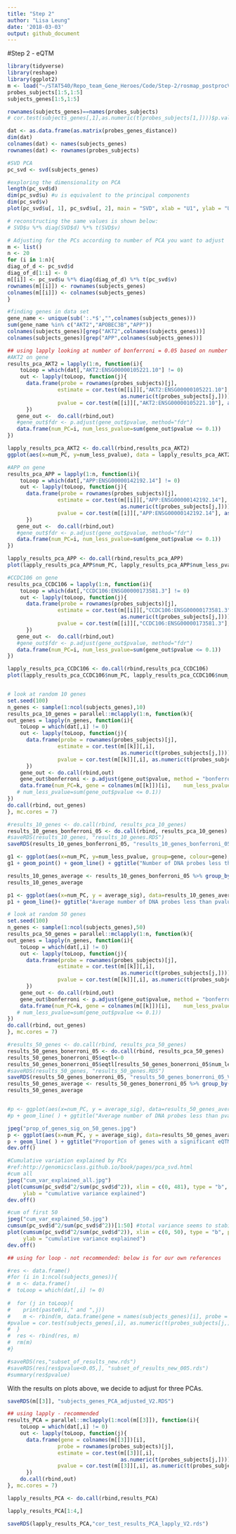 ```yaml
---
title: "Step 2"
author: "Lisa Leung"
date: '2018-03-03'
output: github_document
---
```

#Step 2 - eQTM

```r
library(tidyverse)
library(reshape)
library(ggplot2)
m <- load("~/STAT540/Repo_team_Gene_Heroes/Code/Step-2/rosmap_postprocV2.rdata")
probes_subjects[1:5,1:5]
subjects_genes[1:5,1:5]

rownames(subjects_genes)==names(probes_subjects)
# cor.test(subjects_genes[,1],as.numeric(t(probes_subjects[1,])))$p.value

dat <- as.data.frame(as.matrix(probes_genes_distance))
dim(dat)
colnames(dat) <- names(subjects_genes)
rownames(dat) <- rownames(probes_subjects)

#SVD PCA
pc_svd <- svd(subjects_genes)

#exploring the dimensionality on PCA
length(pc_svd$d)
dim(pc_svd$u) #u is equivalent to the principal components
dim(pc_svd$v) 
plot(pc_svd$u[, 1], pc_svd$u[, 2], main = "SVD", xlab = "U1", ylab = "U2") #plot the first two PCs

# reconstructing the same values is shown below:
# SVD$u %*% diag(SVD$d) %*% t(SVD$v)

# Adjusting for the PCs according to number of PCA you want to adjust
m <- list()
n <- 20
for (i in 1:n){
diag_of_d <- pc_svd$d
diag_of_d[1:i] <- 0
m[[i]] <- pc_svd$u %*% diag(diag_of_d) %*% t(pc_svd$v)
rownames(m[[i]]) <- rownames(subjects_genes)
colnames(m[[i]]) <- colnames(subjects_genes)
}

#finding genes in data set
gene_name <- unique(sub(':.*$',"",colnames(subjects_genes)))
sum(gene_name %in% c("AKT2","APOBEC3B","APP"))
colnames(subjects_genes)[grep("AKT2",colnames(subjects_genes))]
colnames(subjects_genes)[grep("APP",colnames(subjects_genes))]

## using lapply looking at number of bonferroni = 0.05 based on number of PCA - recommended
#AKT2 on gene
results_pca_AKT2 = lapply(1:n, function(i){
    toLoop = which(dat[,"AKT2:ENSG00000105221.10"] != 0) 
    out <- lapply(toLoop, function(j){
      data.frame(probe = rownames(probes_subjects)[j], 
                estimate = cor.test(m[[i]][,"AKT2:ENSG00000105221.10"],
                                    as.numeric(t(probes_subjects[j,])))$estimate,
                pvalue = cor.test(m[[i]][,"AKT2:ENSG00000105221.10"], as.numeric(t(probes_subjects[j,])))$p.value)
      })
   gene_out <-  do.call(rbind,out)
   #gene_out$fdr <- p.adjust(gene_out$pvalue, method="fdr")
   data.frame(num_PC=i, num_less_pvalue=sum(gene_out$pvalue <= 0.1))
})

lapply_results_pca_AKT2 <- do.call(rbind,results_pca_AKT2)
ggplot(aes(x=num_PC, y=num_less_pvalue), data = lapply_results_pca_AKT2) + geom_point() + geom_line( ) + ggtitle("Number of DNA probes less than pvalue = 0.1 on number of PCs for AKT2") + xlab("Number of PCs") + ylab("Number of significant DNA probes for alpha at 0.1")

#APP on gene
results_pca_APP = lapply(1:n, function(i){
    toLoop = which(dat[,"APP:ENSG00000142192.14"] != 0) 
    out <- lapply(toLoop, function(j){
      data.frame(probe = rownames(probes_subjects)[j], 
                estimate = cor.test(m[[i]][,"APP:ENSG00000142192.14"],
                                    as.numeric(t(probes_subjects[j,])))$estimate,
                pvalue = cor.test(m[[i]][,"APP:ENSG00000142192.14"], as.numeric(t(probes_subjects[j,])))$p.value)
      })
   gene_out <-  do.call(rbind,out)
   #gene_out$fdr <- p.adjust(gene_out$pvalue, method="fdr")
   data.frame(num_PC=i, num_less_pvalue=sum(gene_out$pvalue <= 0.1))
})

lapply_results_pca_APP <- do.call(rbind,results_pca_APP)
plot(lapply_results_pca_APP$num_PC, lapply_results_pca_APP$num_less_pvalue)

#CCDC106 on gene
results_pca_CCDC106 = lapply(1:n, function(i){
    toLoop = which(dat[,"CCDC106:ENSG00000173581.3"] != 0) 
    out <- lapply(toLoop, function(j){
      data.frame(probe = rownames(probes_subjects)[j], 
                estimate = cor.test(m[[i]][,"CCDC106:ENSG00000173581.3"],
                                    as.numeric(t(probes_subjects[j,])))$estimate,
                pvalue = cor.test(m[[i]][,"CCDC106:ENSG00000173581.3"], as.numeric(t(probes_subjects[j,])))$p.value)
      })
   gene_out <-  do.call(rbind,out)
   #gene_out$fdr <- p.adjust(gene_out$pvalue, method="fdr")
   data.frame(num_PC=i, num_less_pvalue=sum(gene_out$pvalue <= 0.1))
})

lapply_results_pca_CCDC106 <- do.call(rbind,results_pca_CCDC106)
plot(lapply_results_pca_CCDC106$num_PC, lapply_results_pca_CCDC106$num_less_pvalue)


# look at random 10 genes
set.seed(100)
n_genes <- sample(1:ncol(subjects_genes),10)
results_pca_10_genes = parallel::mclapply(1:n, function(k){
out_genes = lapply(n_genes, function(i){
    toLoop = which(dat[,i] != 0) 
    out <- lapply(toLoop, function(j){
      data.frame(probe = rownames(probes_subjects)[j], 
                estimate = cor.test(m[[k]][,i],
                                    as.numeric(t(probes_subjects[j,])))$estimate,
                pvalue = cor.test(m[[k]][,i], as.numeric(t(probes_subjects[j,])))$p.value)
      })
    gene_out <- do.call(rbind,out)
    gene_out$bonferroni <- p.adjust(gene_out$pvalue, method = "bonferroni")
    data.frame(num_PC=k, gene = colnames(m[[k]])[i],    num_less_pvalue=sum(gene_out$bonferroni <= 0.05))
   # num_less_pvalue=sum(gene_out$pvalue <= 0.1))
})
do.call(rbind, out_genes)
}, mc.cores = 7)

#results_10_genes <- do.call(rbind, results_pca_10_genes)
results_10_genes_bonferroni_05 <- do.call(rbind, results_pca_10_genes)
#saveRDS(results_10_genes, "results_10_genes.RDS")
saveRDS(results_10_genes_bonferroni_05, "results_10_genes_bonferroni_05.RDS")

g1 <- ggplot(aes(x=num_PC, y=num_less_pvalue, group=gene, colour=gene), data = results_10_genes)
g1 + geom_point() + geom_line() + ggtitle("Number of DNA probes less than pvalue = 0.1 on number of PCs adjusted by gene") + xlab("Number of PCs") + ylab("Number of significant DNA probes for alpha at 0.1")

results_10_genes_average <- results_10_genes_bonferroni_05 %>% group_by(num_PC) %>% summarise(average_sig = mean(num_less_pvalue))
results_10_genes_average

p1 <- ggplot(aes(x=num_PC, y = average_sig), data=results_10_genes_average)
p1 + geom_line()+ ggtitle("Average number of DNA probes less than pvalue = 0.1 on number of PCs for 10 genes") + xlab("Number of PCs") + ylab("Number of significant DNA probes for alpha at 0.1")

# look at random 50 genes
set.seed(100)
n_genes <- sample(1:ncol(subjects_genes),50)
results_pca_50_genes = parallel::mclapply(1:n, function(k){
out_genes = lapply(n_genes, function(i){
    toLoop = which(dat[,i] != 0) 
    out <- lapply(toLoop, function(j){
      data.frame(probe = rownames(probes_subjects)[j], 
                estimate = cor.test(m[[k]][,i],
                                    as.numeric(t(probes_subjects[j,])))$estimate,
                pvalue = cor.test(m[[k]][,i], as.numeric(t(probes_subjects[j,])))$p.value)
      })
    gene_out <- do.call(rbind,out)
    gene_out$bonferroni <- p.adjust(gene_out$pvalue, method = "bonferroni")
    data.frame(num_PC=k, gene = colnames(m[[k]])[i],    num_less_pvalue=sum(gene_out$bonferroni <= 0.05))
   # num_less_pvalue=sum(gene_out$pvalue <= 0.1))
})
do.call(rbind, out_genes)
}, mc.cores = 7)

#results_50_genes <- do.call(rbind, results_pca_50_genes)
results_50_genes_bonerroni_05 <- do.call(rbind, results_pca_50_genes)
results_50_genes_bonerroni_05$eqtl<-0
results_50_genes_bonerroni_05$eqtl[results_50_genes_bonerroni_05$num_less_pvalue>0] <- 1
#saveRDS(results_50_genes, "results_50_genes.RDS")
saveRDS(results_50_genes_bonerroni_05, "results_50_genes_bonerroni_05_V2.RDS")
results_50_genes_average <- results_50_genes_bonerroni_05 %>% group_by(num_PC) %>% summarise(average_sig = mean(eqtl))
results_50_genes_average


#p <- ggplot(aes(x=num_PC, y = average_sig), data=results_50_genes_average)
#p + geom_line( ) + ggtitle("Average number of DNA probes less than pvalue = 0.1 on #number of PCs for 50 genes") + xlab("Number of PCs") + ylab("Number of significant #DNA probes for alpha at 0.1")

jpeg("prop_of_genes_sig_on_50_genes.jpg")
p <- ggplot(aes(x=num_PC, y = average_sig), data=results_50_genes_average)
p + geom_line( ) + ggtitle("Proportion of genes with a significant eQTM for 50 genes") + xlab("Number of PCs") + ylab("Proportion of genes")
dev.off()

#Cumulative variation explained by PCs
#ref:http://genomicsclass.github.io/book/pages/pca_svd.html
#cum all
jpeg("cum_var_explained_all.jpg")
plot(cumsum(pc_svd$d^2/sum(pc_svd$d^2)), xlim = c(0, 481), type = "b", pch = 16, xlab = "principal components", 
     ylab = "cumulative variance explained")
dev.off()

#cum of first 50
jpeg("cum_var_explained_50.jpg")
cumsum(pc_svd$d^2/sum(pc_svd$d^2))[1:50] #total variance seems to stabilize at 47th pc with 78% of variation explained
plot(cumsum(pc_svd$d^2/sum(pc_svd$d^2)), xlim = c(0, 50), type = "b", pch = 16, xlab = "principal components", 
     ylab = "cumulative variance explained")
dev.off()

## using for loop - not recommended: below is for our own references 

#res <- data.frame()
#for (i in 1:ncol(subjects_genes)){
#  m <- data.frame()
#  toLoop = which(dat[,i] != 0) 
  
#  for (j in toLoop){
#    print(paste0(i," and ",j))
#    m <- rbind(m, data.frame(gene = names(subjects_genes)[i], probe = rownames(probes_subjects)[j], estimate = #cor.test(subjects_genes[,i], as.numeric(t(probes_subjects[j,])))$estimate,
#pvalue = cor.test(subjects_genes[,i], as.numeric(t(probes_subjects[j,])))$p.value))
#  }
#  res <- rbind(res, m)
#  rm(m)
#}

#saveRDS(res,"subset_of_results_new.rds")
#saveRDS(res[res$pvalue<0.05,], "subset_of_results_new_005.rds")
#summary(res$pvalue)
```

With the results on plots above, we decide to adjust for three PCAs.

```r
saveRDS(m[[3]], "subjects_genes_PCA_adjusted_V2.RDS")

## using lapply - recommended
results_PCA = parallel::mclapply(1:ncol(m[[3]]), function(i){
    toLoop = which(dat[,i] != 0) 
    out <- lapply(toLoop, function(j){
      data.frame(gene = colnames(m[[3]])[i],
                probe = rownames(probes_subjects)[j], 
                estimate = cor.test(m[[3]][,i],
                                    as.numeric(t(probes_subjects[j,])))$estimate,
                pvalue = cor.test(m[[3]][,i], as.numeric(t(probes_subjects[j,])))$p.value)
      })
    do.call(rbind,out)
}, mc.cores = 7)

lapply_results_PCA <- do.call(rbind,results_PCA)

lapply_results_PCA[1:4,]

saveRDS(lapply_results_PCA,"cor_test_results_PCA_lapply_V2.rds")
```

